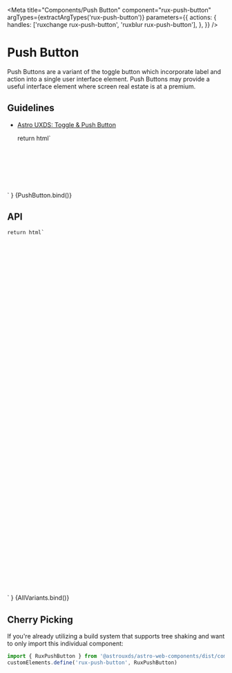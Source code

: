 
<Meta
    title="Components/Push Button"
    component="rux-push-button"
    argTypes={extractArgTypes('rux-push-button')}
    parameters={{
        actions: {
            handles: ['ruxchange rux-push-button', 'ruxblur rux-push-button'],
        },
    }}
/>

# Push Button

Push Buttons are a variant of the toggle button which incorporate label and action into a single user interface element. Push Buttons may provide a useful interface element where screen real estate is at a premium.

## Guidelines

-   [Astro UXDS: Toggle & Push Button](http://www.astrouxds.com/ui-components/toggle)

    return html`
<div style="padding: 10%; display: flex; justify-content: center;">
    <rux-push-button
        label=${args.label}
        .size=${args.size}
        .icon=${args.icon}
        ?checked=${args.checked}
        ?disabled=${args.disabled}
        ?icon-only=${args.iconOnly}
        .name=${args.name}
        .value=${args.value}
    ></rux-push-button>
</div>
    `
}

<Canvas>
    <Story
    args={{
        label: "Push Button",    }
    }
        name="Push Button"
    >
        {PushButton.bind()}
    </Story>
</Canvas>

## API

<ArgsTable of="rux-push-button" />

    return html`
<style>
    .button-list {
        list-style-type: none;
        margin: 0 1rem 0 0;
        padding: 0;
        display: flex;
        flex-flow: column;
    }
    .button-list li {
        margin: 0 1rem 1rem 0;
        display: flex;
    }
    .button-list li rux-button:not(:last-child) {
        margin-right: 1rem;
    }
    .icon-only {
        padding-right: 1rem;
    }
</style>
<div
    style="padding: 8vh 2vw; display: flex; flex-flow: row wrap; justify-content: space-evenly;"
>
    <ul class="button-list">
        <li>
            <rux-push-button
                label="Push button small"
                size="small"
            ></rux-push-button>
        </li>
        <li>
            <rux-push-button
                label="Push button medium"
            ></rux-push-button>
        </li>
        <li>
            <rux-push-button
                label="Push button large"
                size="large"
            ></rux-push-button>
        </li>
        <li>
            <rux-push-button
                checked
                label="Push button checked"
            ></rux-push-button>
        </li>
        <li>
            <rux-push-button
                disabled
                label="Push button disabled"
            ></rux-push-button>
        </li>
        <li>
            <rux-push-button
                checked
                disabled
                label="Push button disabled checked"
            ></rux-push-button>
        </li>
        <li>
            <rux-push-button
                icon="apps"
                label="Push button with icon"
            ></rux-push-button>
        </li>
        <li>
            <rux-push-button
                icon="apps"
                disabled
                label="Push button disabled with icon"
            ></rux-push-button>
        </li>
        <li>
            <rux-push-button
                icon="apps"
                checked
                label="Push button checked with icon"
            ></rux-push-button>
        </li>
        <li>
            <rux-push-button
                icon="apps"
                checked
                disabled
                label="Push button disabled checked with icon"
            ></rux-push-button>
        </li>
        <li>
            <rux-push-button
                icon="apps"
                icon-only
                class="icon-only"
            ></rux-push-button>
            <rux-push-button
                icon="apps"
                icon-only
                checked
                class="icon-only"
            ></rux-push-button>
            <rux-push-button
                icon="apps"
                icon-only
                disabled
                class="icon-only"
            ></rux-push-button>
            <rux-push-button
                icon="apps"
                icon-only
                checked
                disabled
            ></rux-push-button>
        </li>
    </ul>
</div>
`
}

<Canvas>
    <Story name="All Variants">{AllVariants.bind()}</Story>
</Canvas>

## Cherry Picking

If you're already utilizing a build system that supports tree shaking and want to only import this individual component:

```js
import { RuxPushButton } from '@astrouxds/astro-web-components/dist/components/rux-push-button'
customElements.define('rux-push-button', RuxPushButton)
```
